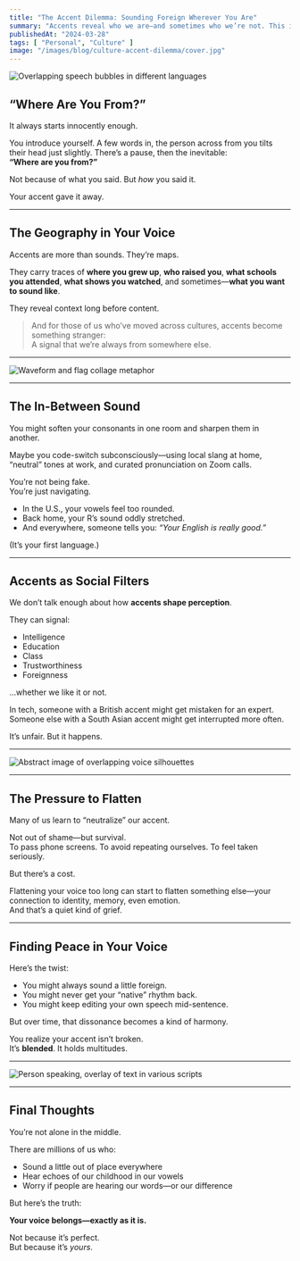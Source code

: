 ```yaml
---
title: "The Accent Dilemma: Sounding Foreign Wherever You Are"
summary: "Accents reveal who we are—and sometimes who we’re not. This is a reflection on living between dialects, decoding perception, and embracing the voice that doesn’t quite belong anywhere."
publishedAt: "2024-03-28"
tags: [ "Personal", "Culture" ]
image: "/images/blog/culture-accent-dilemma/cover.jpg"
---
```


![Overlapping speech bubbles in different languages](/images/blog/culture-accent-dilemma/1.webp)

## “Where Are You From?”

It always starts innocently enough.

You introduce yourself. A few words in, the person across from you tilts their head just slightly. There’s a pause, then the inevitable:  
**“Where are you from?”**

Not because of what you said. But *how* you said it.

Your accent gave it away.

---

## The Geography in Your Voice

Accents are more than sounds. They’re maps.

They carry traces of **where you grew up**, **who raised you**, **what schools you attended**, **what shows you watched**, and sometimes—**what you want to sound like**.

They reveal context long before content.

> And for those of us who’ve moved across cultures, accents become something stranger:  
> A signal that we’re always from somewhere else.

---

![Waveform and flag collage metaphor](/images/blog/culture-accent-dilemma/2.avif)

---

## The In-Between Sound

You might soften your consonants in one room and sharpen them in another.

Maybe you code-switch subconsciously—using local slang at home, “neutral” tones at work, and curated pronunciation on Zoom calls.

You’re not being fake.  
You’re just navigating.

- In the U.S., your vowels feel too rounded.
- Back home, your R’s sound oddly stretched.
- And everywhere, someone tells you: *“Your English is really good.”*

(It’s your first language.)

---

## Accents as Social Filters

We don’t talk enough about how **accents shape perception**.

They can signal:

- Intelligence  
- Education  
- Class  
- Trustworthiness  
- Foreignness  

...whether we like it or not.

In tech, someone with a British accent might get mistaken for an expert.  
Someone else with a South Asian accent might get interrupted more often.

It’s unfair. But it happens.

---

![Abstract image of overlapping voice silhouettes](/images/blog/culture-accent-dilemma/3.jpg)

---

## The Pressure to Flatten

Many of us learn to “neutralize” our accent.

Not out of shame—but survival.  
To pass phone screens. To avoid repeating ourselves. To feel taken seriously.

But there’s a cost.

Flattening your voice too long can start to flatten something else—your connection to identity, memory, even emotion.  
And that’s a quiet kind of grief.

---

## Finding Peace in Your Voice

Here’s the twist:

- You might always sound a little foreign.
- You might never get your “native” rhythm back.
- You might keep editing your own speech mid-sentence.

But over time, that dissonance becomes a kind of harmony.

You realize your accent isn’t broken.  
It’s **blended**. It holds multitudes.

---

![Person speaking, overlay of text in various scripts](/images/blog/culture-accent-dilemma/4.jpg)

---

## Final Thoughts

You’re not alone in the middle.

There are millions of us who:

- Sound a little out of place everywhere  
- Hear echoes of our childhood in our vowels  
- Worry if people are hearing our words—or our difference  

But here’s the truth:

**Your voice belongs—exactly as it is.**

Not because it’s perfect.  
But because it’s *yours*.

